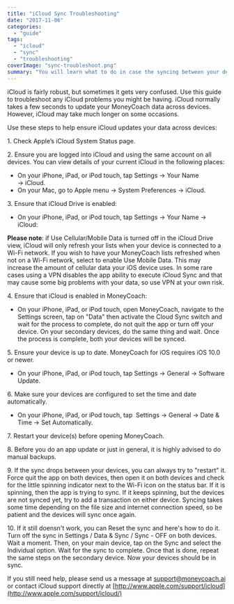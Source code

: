 ```yaml
---
title: "iCloud Sync Troubleshooting"
date: "2017-11-06"
categories: 
  - "guide"
tags: 
  - "icloud"
  - "sync"
  - "troubleshooting"
coverImage: "sync-troubleshoot.png"
summary: "You will learn what to do in case the syncing between your devices starts acting out."
---
```


iCloud is fairly robust, but sometimes it gets very confused. Use this guide to troubleshoot any iCloud problems you might be having. iCloud normally takes a few seconds to update your MoneyCoach data across devices. However, iCloud may take much longer on some occasions.

Use these steps to help ensure iCloud updates your data across devices:

1\. Check Apple’s iCloud System Status page.

2\. Ensure you are logged into iCloud and using the same account on all devices. You can view details of your current iCloud in the following places:

- On your iPhone, iPad, or iPod touch, tap Settings → Your Name → iCloud.
- On your Mac, go to Apple menu → System Preferences → iCloud.

3\. Ensure that iCloud Drive is enabled:

- On your iPhone, iPad, or iPod touch, tap Settings → Your Name → iCloud:

**Please note**: if Use Cellular/Mobile Data is turned off in the iCloud Drive view, iCloud will only refresh your lists when your device is connected to a Wi-Fi network. If you wish to have your MoneyCoach lists refreshed when not on a Wi-Fi network, select to enable Use Mobile Data. This may increase the amount of cellular data your iOS device uses. In some rare cases using a VPN disables the app ability to execute iCloud Sync and that may cause some big problems with your data, so use VPN at your own risk.

4\. Ensure that iCloud is enabled in MoneyCoach:

- On your iPhone, iPad, or iPod touch, open MoneyCoach, navigate to the Settings screen, tap on "Data" then activate the Cloud Sync switch and wait for the process to complete, do not quit the app or turn off your device. On your secondary devices, do the same thing and wait. Once the process is complete, both your devices will be synced.

5\. Ensure your device is up to date. MoneyCoach for iOS requires iOS 10.0 or newer.

- On your iPhone, iPad, or iPod touch, tap Settings → General → Software Update.

6\. Make sure your devices are configured to set the time and date automatically.

- On your iPhone, iPad, or iPod touch, tap  Settings → General → Date & Time → Set Automatically.

7\. Restart your device(s) before opening MoneyCoach.

8\. Before you do an app update or just in general, it is highly advised to do manual backups.

9\. If the sync drops between your devices, you can always try to "restart" it. Force quit the app on both devices, then open it on both devices and check for the little spinning indicator next to the Wi-Fi icon on the status bar. If it is spinning, then the app is trying to sync. If it keeps spinning, but the devices are not synced yet, try to add a transaction on either device. Syncing takes some time depending on the file size and internet connection speed, so be patient and the devices will sync once again.

10\. If it still doensn't work, you can Reset the sync and here's how to do it. Turn off the sync in Settings / Data & Sync / Sync - OFF on both devices. Wait a moment. Then, on your main device, tap on the Sync and select the Individual option. Wait for the sync to complete. Once that is done, repeat the same steps on the secondary device. Now your devices should be in sync.

If you still need help, please send us a message at [support@moneycoach.ai](mailto:support@moneycoach.ai) or contact iCloud support directly at [http://www.apple.com/support/icloud](http://www.apple.com/support/icloud/)
